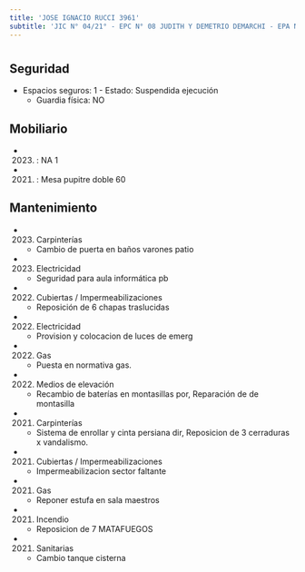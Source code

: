 ```yaml
---
title: 'JOSE IGNACIO RUCCI 3961'
subtitle: 'JIC N° 04/21° - EPC N° 08 JUDITH Y DEMETRIO DEMARCHI - EPA N° 08 JUDITH Y DEMETRIO DEMARCHI - CECIE N° 25'
---
```


#


## Seguridad

*  Espacios seguros: 1 - Estado: Suspendida ejecución 
    + Guardia física: NO





## Mobiliario

*  (2023) : NA 1 

*  (2021) : Mesa pupitre doble 60 





## Mantenimiento

*  (2023) Carpinterías 
    + Cambio de puerta en baños varones patio

*  (2023) Electricidad 
    + Seguridad para aula informática pb

*  (2022) Cubiertas / Impermeabilizaciones 
    + Reposición de 6 chapas traslucidas

*  (2022) Electricidad 
    + Provision y colocacion de luces de emerg

*  (2022) Gas 
    + Puesta en normativa gas.

*  (2022) Medios de elevación 
    + Recambio de baterías en montasillas por, Reparación de  de montasilla

*  (2021) Carpinterías 
    + Sistema de enrollar y cinta persiana dir, Reposicion de 3 cerraduras x vandalismo.

*  (2021) Cubiertas / Impermeabilizaciones 
    + Impermeabilizacion sector faltante

*  (2021) Gas 
    + Reponer estufa en sala maestros

*  (2021) Incendio 
    + Reposicion de 7 MATAFUEGOS

*  (2021) Sanitarias 
    + Cambio tanque cisterna



